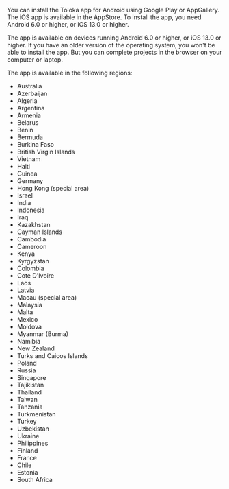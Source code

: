 <Cut title="Where can I find the app and how do I install it?">

You can install the Toloka app for Android using Google Play or AppGallery. The iOS app is available in the AppStore. To install the app, you need Android 6.0 or higher, or iOS 13.0 or higher.

</Cut>

<Cut title="I have installation problems because my operating system is too old">

The app is available on devices running Android 6.0 or higher, or iOS 13.0 or higher. If you have an older version of the operating system, you won't be able to install the app. But you can complete projects in the browser on your computer or laptop.

</Cut>

<Cut title="Which countries is the app available in?">

The app is available in the following regions:

- Australia
- Azerbaijan
- Algeria
- Argentina
- Armenia
- Belarus
- Benin
- Bermuda
- Burkina Faso
- British Virgin Islands
- Vietnam
- Haiti
- Guinea
- Germany
- Hong Kong (special area)
- Israel
- India
- Indonesia
- Iraq
- Kazakhstan
- Cayman Islands
- Cambodia
- Cameroon
- Kenya
- Kyrgyzstan
- Colombia
- Cote D'Ivoire
- Laos
- Latvia
- Macau (special area)
- Malaysia
- Malta
- Mexico
- Moldova
- Myanmar (Burma)
- Namibia
- New Zealand
- Turks and Caicos Islands
- Poland
- Russia
- Singapore
- Tajikistan
- Thailand
- Taiwan
- Tanzania
- Turkmenistan
- Turkey
- Uzbekistan
- Ukraine
- Philippines
- Finland
- France
- Chile
- Estonia
- South Africa

</Cut>
